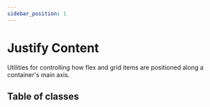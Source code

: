 ```yaml
---
sidebar_position: 1
---
```


# Justify Content

Utilities for controlling how flex and grid items are positioned along a container's main axis.

## Table of classes


<Table elements={elements} />
